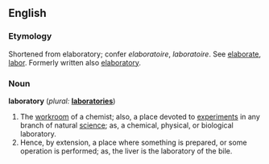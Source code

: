 ==English==

{{webster}}

===Etymology===
Shortened from elaboratory; confer {{OF.}} ''elaboratoire'', {{F.}} ''laboratoire''. See [[elaborate]], [[labor]]. Formerly written also [[elaboratory]].

===Noun===
'''laboratory'''  (''plural:'' '''[[laboratories]]''')
# The [[workroom]] of a chemist; also, a place devoted to [[experiment]]s in any branch of natural [[science]]; as, a chemical, physical, or biological laboratory.
# Hence, by extension, a place where something is prepared, or some operation is performed; as, the liver is the laboratory of the bile.
